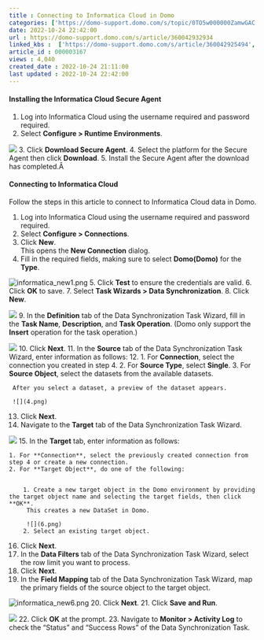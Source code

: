 ```yaml
---
title : Connecting to Informatica Cloud in Domo
categories: ['https://domo-support.domo.com/s/topic/0TO5w000000ZamwGAC']
date: 2022-10-24 22:42:00
url : https://domo-support.domo.com/s/article/360042932934
linked_kbs :  ['https://domo-support.domo.com/s/article/360042925494', 'https://domo-support.domo.com/s/knowledge-base', 'https://domo-support.domo.com/s/article/360043429953', 'https://domo-support.domo.com/s/article/360043429933', 'https://domo-support.domo.com/s/article/360043429693', 'https://domo-support.domo.com/s/topic/0TO5w000000ZamwGAC', 'https://domo-support.domo.com/s/article/360042932934', 'https://domo-support.domo.com/s/article/360043429913']
article_id : 000003167
views : 4,040
created_date : 2022-10-24 21:11:00
last updated : 2022-10-24 22:42:00
---
```




#### Installing the Informatica Cloud Secure Agent


1. Log into Informatica Cloud using the username required and password required.
2. Select **Configure > Runtime Environments**.  
   
 ![](0.png)
3. Click **Download Secure Agent**.
4. Select the platform for the Secure Agent then click **Download**.
5. Install the Secure Agent after the download has completed.Â


#### Connecting to Informatica Cloud


Follow the steps in this article to connect to Informatica Cloud data in Domo.


1. Log into Informatica Cloud using the username required and password required.
2. Select **Configure > Connections**.
3. Click **New**.  
 This opens the **New Connection** dialog.
4. Fill in the required fields, making sure to select **Domo(Domo)** for the **Type**.  
   
 ![informatica_new1.png](informatica_new1.png)
5. Click **Test** to ensure the credentials are valid.
6. Click **OK** to save.
7. Select **Task Wizards > Data Synchronization**.
8. Click **New**.  
   
 ![](2.png)
9. In the **Definition** tab of the Data Synchronization Task Wizard, fill in the **Task Name**, **Description**, and **Task Operation**. (Domo only support the **Insert** operation for the task operation.)  
   
 ![](3.png)
10. Click **Next**.
11. In the **Source** tab of the Data Synchronization Task Wizard, enter information as follows:
12. 1. For **Connection**, select the connection you created in step 4.
	2. For **Source Type**, select **Single**.
	3. For **Source Object**, select the datasets from the available datasets.  
	   
	 After you select a dataset, a preview of the dataset appears.  
	   
	 ![](4.png)
13. Click **Next**.
14. Navigate to the **Target** tab of the Data Synchronization Task Wizard.  
   
 ![](5.png)
15. In the **Target** tab, enter information as follows:


	1. For **Connection**, select the previously created connection from step 4 or create a new connection.
	2. For **Target Object**, do one of the following:
	
	
		1. Create a new target object in the Domo environment by providing the target object name and selecting the target fields, then click **OK**.  
		 This creates a new DataSet in Domo.  
		   
		 ![](6.png)
		2. Select an existing target object.
16. Click **Next**.
17. In the **Data Filters** tab of the Data Synchronization Task Wizard, select the row limit you want to process.
18. Click **Next**.
19. In the **Field Mapping** tab of the Data Synchronization Task Wizard, map the primary fields of the source object to the target object.  
   
 ![informatica_new6.png](informatica_new6.png)
20. Click **Next**.
21. Click **Save** **and Run**.  
   
 ![](8.png)
22. Click **OK** at the prompt.
23. Navigate to **Monitor > Activity Log** to check the "Status" and "Success Rows" of the Data Synchronization Task.